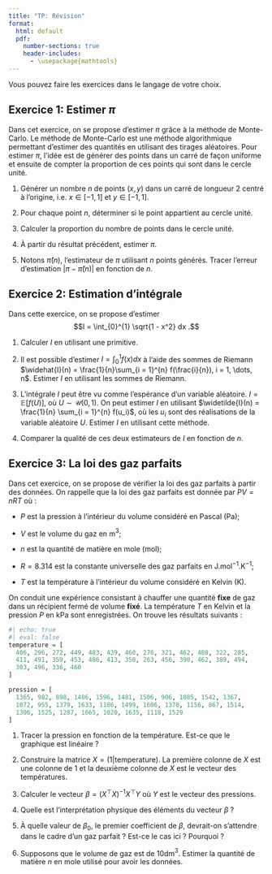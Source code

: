 ```yaml
--- 
title: "TP: Révision"
format:
  html: default
  pdf: 
    number-sections: true
    header-includes:
      - \usepackage{mathtools} 
---
```


Vous pouvez faire les exercices dans le langage de votre choix.


## Exercice 1: Estimer $\pi$

Dans cet exercice, on se propose d'estimer $\pi$ grâce à la méthode de Monte-Carlo. Le méthode de Monte-Carlo est une méthode algorithmique permettant d'estimer des quantités en utilisant des tirages aléatoires. Pour estimer $\pi$, l'idée est de générer des points dans un carré de façon uniforme et ensuite de compter la proportion de ces points qui sont dans le cercle unité.

1. Générer un nombre $n$ de points $(x, y)$ dans un carré de longueur $2$ centré à l'origine, i.e. $x \in [-1, 1]$ et $y \in [-1, 1]$.

2. Pour chaque point $n$, déterminer si le point appartient au cercle unité.

3. Calculer la proportion du nombre de points dans le cercle unité.

4. À partir du résultat précédent, estimer $\pi$.

5. Notons $\widehat{\pi}(n)$, l'estimateur de $\pi$ utilisant $n$ points générés. Tracer l'erreur d'estimation $\left| \pi - \widehat{\pi}(n) \right|$ en fonction de $n$.


## Exercice 2: Estimation d'intégrale

Dans cette exercice, on se propose d'estimer 
$$I = \int_{0}^{1} \sqrt{1 - x^2} dx .$$

1. Calculer $I$ en utilisant une primitive.

2. Il est possible d'estimer $I = \int_{0}^{1} f(x) dx$ à l'aide des sommes de Riemann $\widehat{I}(n) = \frac{1}{n}\sum_{i = 1}^{n} f(\frac{i}{n}), i = 1, \dots, n$. Estimer $I$ en utilisant les sommes de Riemann.

3. L'intégrale $I$ peut être vu comme l'espérance d'un variable aléatoire. $I = \mathbb{E}[f(U)]$, où $U \sim \mathcal{U}(0, 1)$. On peut estimer $I$ en utilisant $\widetilde{I}(n) = \frac{1}{n} \sum_{i = 1}^{n} f(u_i)$, où les $u_i$ sont des réalisations de la variable aléatoire $U$. Estimer $I$ en utilisant cette méthode.

4. Comparer la qualité de ces deux estimateurs de $I$ en fonction de $n$.


## Exercice 3: La loi des gaz parfaits

Dans cet exercice, on se propose de vérifier la loi des gaz parfaits à partir des données. On rappelle que la loi des gaz parfaits est donnée par $PV = nRT$ où :

* $P$ est la pression à l'intérieur du volume considéré en Pascal (Pa);

* $V$ est le volume du gaz en m$^3$;

* $n$ est la quantité de matière en mole (mol);

* $R = 8.314$ est la constante universelle des gaz parfaits en J.mol$^{-1}$.K$^{-1}$;

* $T$ est la température à l'intérieur du volume considéré en Kelvin (K).

On conduit une expérience consistant à chauffer une quantité **fixe** de gaz dans un récipient fermé de volume **fixé**. La température $T$ en Kelvin et la pression $P$ en kPa sont enregistrées. On trouve les résultats suivants :


```r
#| echo: true 
#| eval: false 
temperature = [
  406, 296, 272, 449, 483, 439, 460, 276, 321, 462, 408, 322, 285,
  411, 491, 359, 453, 486, 413, 350, 263, 456, 390, 462, 389, 494,
  303, 496, 336, 460
]

pression = [
  1365, 982, 898, 1486, 1596, 1481, 1506, 906, 1085, 1542, 1367,
  1072, 955, 1379, 1633, 1186, 1499, 1606, 1378, 1156, 867, 1514,
  1306, 1525, 1287, 1665, 1020, 1635, 1118, 1529
]
```

1. Tracer la pression en fonction de la température. Est-ce que le graphique est linéaire ?

2. Construire la matrice $X = (1 | \text{temperature})$. La première colonne de $X$ est une colonne de $1$ et la deuxième colonne de $X$ est le vecteur des températures.

3. Calculer le vecteur $\beta = (X^{\top} X)^{-1} X^{\top} Y$ où $Y$ est le vecteur des pressions. 

4. Quelle est l'interprétation physique des éléments du vecteur $\beta$ ?

5. À quelle valeur de $\beta_0$, le premier coefficient de $\beta$, devrait-on s'attendre dans le cadre d'un gaz parfait ? Est-ce le cas ici ? Pourquoi ?

6. Supposons que le volume de gaz est de $10$dm$^3$. Estimer la quantité de matière $n$ en mole utilisé pour avoir les données.

